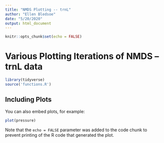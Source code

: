 ```yaml
---
title: "NMDS Plotting -- trnL"
author: "Ellen Bledsoe"
date: "5/20/2020"
output: html_document
---
```


```r
knitr::opts_chunk$set(echo = FALSE)
```

# Various Plotting Iterations of NMDS -- trnL data

```r
library(tidyverse)
source('functions.R')
```

## Including Plots

You can also embed plots, for example:

```r
plot(pressure)
```

Note that the `echo = FALSE` parameter was added to the code chunk to prevent printing of the R code that generated the plot.
